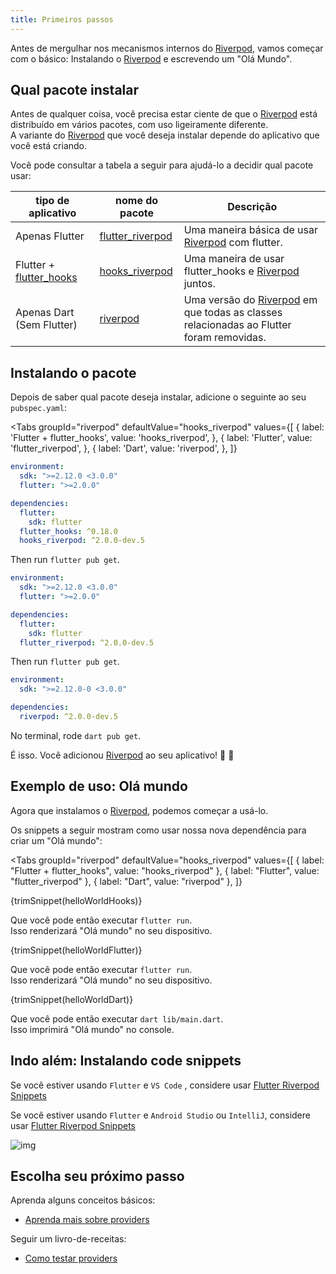 ```yaml
---
title: Primeiros passos
---
```



Antes de mergulhar nos mecanismos internos do [Riverpod], vamos começar com o básico:
Instalando o [Riverpod] e escrevendo um "Olá Mundo".

## Qual pacote instalar

Antes de qualquer coisa, você precisa estar ciente de que o [Riverpod] está distribuído em vários pacotes, com uso ligeiramente diferente.  
A variante do [Riverpod] que você deseja instalar depende do aplicativo que você está criando.

Você pode consultar a tabela a seguir para ajudá-lo a decidir qual pacote usar:

| tipo de aplicativo        | nome do pacote                                                                     | Descrição                                                                                |
| ------------------------- | ---------------------------------------------------------------------------------- | ---------------------------------------------------------------------------------------- |
| Apenas Flutter            | [flutter_riverpod]                                                                 | Uma maneira básica de usar [Riverpod] com flutter.                                       |
| Flutter + [flutter_hooks] | [hooks_riverpod]                                                                   | Uma maneira de usar flutter_hooks e [Riverpod] juntos.                                   |
| Apenas Dart (Sem Flutter) | [riverpod](https://github.com/rrousselGit/river_pod/tree/master/packages/riverpod) | Uma versão do [Riverpod] em que todas as classes relacionadas ao Flutter foram removidas.|

## Instalando o pacote

Depois de saber qual pacote deseja instalar, adicione o seguinte ao seu `pubspec.yaml`:

<Tabs
  groupId="riverpod"
  defaultValue="hooks_riverpod"
  values={[
    { label: 'Flutter + flutter_hooks', value: 'hooks_riverpod', },
    { label: 'Flutter', value: 'flutter_riverpod', },
    { label: 'Dart', value: 'riverpod', },
  ]}
>
<TabItem value="hooks_riverpod">

```yaml title="pubspec.yaml"
environment:
  sdk: ">=2.12.0 <3.0.0"
  flutter: ">=2.0.0"

dependencies:
  flutter:
    sdk: flutter
  flutter_hooks: ^0.18.0
  hooks_riverpod: ^2.0.0-dev.5
```

Then run `flutter pub get`.

</TabItem>
<TabItem value="flutter_riverpod">

```yaml title="pubspec.yaml"
environment:
  sdk: ">=2.12.0 <3.0.0"
  flutter: ">=2.0.0"

dependencies:
  flutter:
    sdk: flutter
  flutter_riverpod: ^2.0.0-dev.5
```

Then run `flutter pub get`.

</TabItem>
<TabItem value="riverpod">

```yaml title="pubspec.yaml"
environment:
  sdk: ">=2.12.0-0 <3.0.0"

dependencies:
  riverpod: ^2.0.0-dev.5
```

No terminal, rode  `dart pub get`.

</TabItem>
</Tabs>

É isso. Você adicionou [Riverpod] ao seu aplicativo!  🥳  🤩 

## Exemplo de uso: Olá mundo

Agora que instalamos o [Riverpod], podemos começar a usá-lo.

Os snippets a seguir mostram como usar nossa nova dependência para criar um "Olá mundo":


<Tabs
  groupId="riverpod"
  defaultValue="hooks_riverpod"
  values={[
    { label: "Flutter + flutter_hooks", value: "hooks_riverpod" },
    { label: "Flutter", value: "flutter_riverpod" },
    { label: "Dart", value: "riverpod" },
  ]}
>
<TabItem value="hooks_riverpod">

<CodeBlock title="lib/main.dart">{trimSnippet(helloWorldHooks)}</CodeBlock>

Que você pode então executar `flutter run`.  
Isso renderizará "Olá mundo" no seu dispositivo.

</TabItem>
<TabItem value="flutter_riverpod">

<CodeBlock title="lib/main.dart">{trimSnippet(helloWorldFlutter)}</CodeBlock>

Que você pode então executar `flutter run`.  
Isso renderizará "Olá mundo" no seu dispositivo.

</TabItem>
<TabItem value="riverpod">

<CodeBlock title="lib/main.dart">{trimSnippet(helloWorldDart)}</CodeBlock>

Que você pode então executar `dart lib/main.dart`.  
Isso imprimirá "Olá mundo" no console.

</TabItem>
</Tabs>

## Indo além: Instalando code snippets

Se você estiver usando `Flutter` e `VS Code` , considere usar [Flutter Riverpod Snippets](https://marketplace.visualstudio.com/items?itemName=robert-brunhage.flutter-riverpod-snippets)

Se você estiver usando `Flutter` e `Android Studio` ou `IntelliJ`, considere usar [Flutter Riverpod Snippets](https://plugins.jetbrains.com/plugin/14641-flutter-riverpod-snippets)

![img](/img/snippets/greetingProvider.gif)

## Escolha seu próximo passo

Aprenda alguns conceitos básicos:

- [Aprenda mais sobre providers](/docs/concepts/providers)

Seguir um livro-de-receitas:

- [Como testar providers](/docs/cookbooks/testing)

[riverpod]: https://github.com/rrousselgit/river_pod
[hooks_riverpod]: https://pub.dev/packages/hooks_riverpod
[flutter_riverpod]: https://pub.dev/packages/flutter_riverpod
[flutter_hooks]: https://github.com/rrousselGit/flutter_hooks
